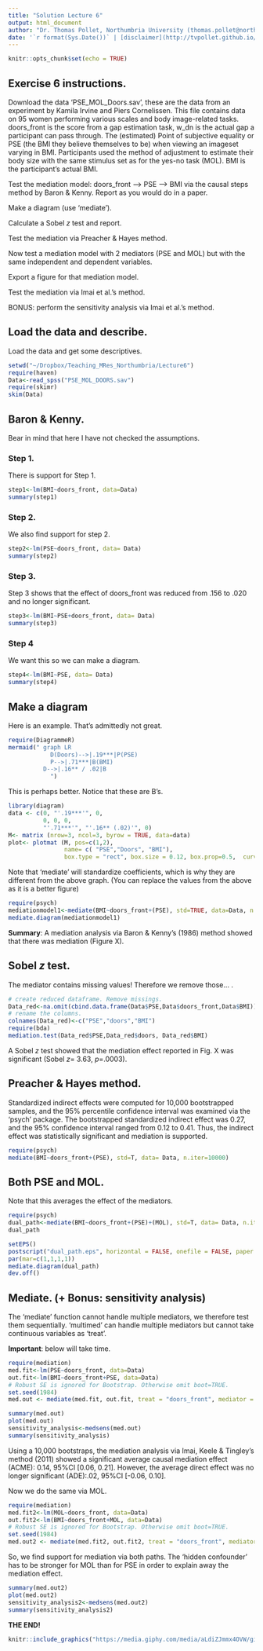 ```yaml
---
title: "Solution Lecture 6"
output: html_document
author: "Dr. Thomas Pollet, Northumbria University (thomas.pollet@northumbria.ac.uk)"
date: '`r format(Sys.Date())` | [disclaimer](http://tvpollet.github.io/disclaimer)'
---
```


```r
knitr::opts_chunk$set(echo = TRUE)
```

## Exercise 6 instructions.

Download the data 'PSE_MOL_Doors.sav', these are the data from an experiment by Kamila Irvine and Piers Cornelissen. This file contains data on 95 women performing various scales and body image-related tasks. doors_front is the score from a gap estimation task, w_dn is the actual gap a participant can pass through. The (estimated) Point of subjective equality or PSE (the BMI they believe themselves to be) when viewing an imageset varying in BMI. Participants used the method of adjustment to estimate their body size with the same stimulus set as for the yes-no task (MOL).  BMI is the participant's actual BMI.

Test the mediation model: doors_front --> PSE --> BMI via the causal steps method by Baron & Kenny. Report as you would do in a paper.

Make a diagram (use 'mediate').

Calculate a Sobel _z_ test and report.

Test the mediation via Preacher & Hayes method.

Now test a mediation model with 2 mediators (PSE and MOL) but with the same independent and dependent variables.

Export a figure for that mediation model.

Test the mediation via Imai et al.'s method.

BONUS: perform the sensitivity analysis via Imai et al.'s method.

## Load the data and describe.

Load the data and get some descriptives.

```r
setwd("~/Dropbox/Teaching_MRes_Northumbria/Lecture6")
require(haven)
Data<-read_spss("PSE_MOL_DOORS.sav")
require(skimr)
skim(Data)
```

## Baron & Kenny.

Bear in mind that here I have not checked the assumptions.

### Step 1.

There is support for Step 1.

```r
step1<-lm(BMI~doors_front, data=Data)
summary(step1)
```

### Step 2.

We also find support for step 2.

```r
step2<-lm(PSE~doors_front, data= Data)
summary(step2)
```

### Step 3.

Step 3 shows that the effect of doors_front was reduced from .156 to .020 and no longer significant.

```r
step3<-lm(BMI~PSE+doors_front, data= Data)
summary(step3)
```

### Step 4

We want this so we can make a diagram.

```r
step4<-lm(BMI~PSE, data= Data)
summary(step4)
```

## Make a diagram

Here is an example. That's admittedly not great.

```r
require(DiagrammeR)
mermaid(" graph LR
	        D(Doors)-->|.19***|P(PSE)
	        P-->|.71***|B(BMI)
          D-->|.16** / .02|B
	        ")
```

This is perhaps better. Notice that these are B's.

```r
library(diagram)
data <- c(0, "'.19***'", 0,
          0, 0, 0, 
          "'.71***'", "'.16** (.02)'", 0)
M<- matrix (nrow=3, ncol=3, byrow = TRUE, data=data)
plot<- plotmat (M, pos=c(1,2), 
                name= c( "PSE","Doors", "BMI"), 
                box.type = "rect", box.size = 0.12, box.prop=0.5,  curve=0)
```

Note that 'mediate' will standardize coefficients, which is why they are different from the above graph. (You can replace the values from the above as it is a better figure)

```r
require(psych)
mediationmodel1<-mediate(BMI~doors_front+(PSE), std=TRUE, data=Data, n.iter=10000, plot=F)
mediate.diagram(mediationmodel1)
```

**Summary**: A mediation analysis via Baron & Kenny's (1986) method showed that there was mediation (Figure X).

## Sobel _z_ test.

The mediator contains missing values! Therefore we remove those... .

```r
# create reduced dataframe. Remove missings.
Data_red<-na.omit(cbind.data.frame(Data$PSE,Data$doors_front,Data$BMI))
# rename the columns.
colnames(Data_red)<-c("PSE","doors","BMI")
require(bda)
mediation.test(Data_red$PSE,Data_red$doors, Data_red$BMI)

```

A Sobel _z_ test showed that the mediation effect reported in Fig. X was significant (Sobel _z_= 3.63, _p_=.0003). 

## Preacher & Hayes method.

Standardized indirect effects were computed for 10,000 bootstrapped samples, and the 95% percentile confidence interval was examined via the 'psych' package. The bootstrapped standardized indirect effect was 0.27, and the 95% confidence interval ranged from 0.12 to 0.41. Thus, the indirect effect was statistically significant and mediation is supported.

```r
require(psych)
mediate(BMI~doors_front+(PSE), std=T, data= Data, n.iter=10000)
```

## Both PSE and MOL.

Note that this averages the effect of the mediators.

```r
require(psych)
dual_path<-mediate(BMI~doors_front+(PSE)+(MOL), std=T, data= Data, n.iter=10000)
dual_path
```

```r
setEPS()
postscript("dual_path.eps", horizontal = FALSE, onefile = FALSE, paper = "special")
par(mar=c(1,1,1,1))
mediate.diagram(dual_path)
dev.off()
```


## Mediate. (+ Bonus: sensitivity analysis)

The 'mediate' function cannot handle multiple mediators, we therefore test them sequentially. 'multimed' can handle multiple mediators but cannot take continuous variables as 'treat'.

**Important**: below will take time.

```r
require(mediation)
med.fit<-lm(PSE~doors_front, data=Data)
out.fit<-lm(BMI~doors_front+PSE, data=Data)
# Robust SE is ignored for Bootstrap. Otherwise omit boot=TRUE.
set.seed(1984)
med.out <- mediate(med.fit, out.fit, treat = "doors_front", mediator = "PSE", boot=TRUE, sims = 10000)
```

```r
summary(med.out)
plot(med.out) 
sensitivity_analysis<-medsens(med.out) 
summary(sensitivity_analysis)
```

Using a 10,000 bootstraps, the mediation analysis via Imai, Keele & Tingley's method (2011) showed a significant average causal mediation effect (ACME): 0.14, 95%CI [0.06, 0.21]. However, the average direct effect was no longer significant (ADE):.02, 95%CI [-0.06, 0.10].

Now we do the same via MOL.

```r
require(mediation)
med.fit2<-lm(MOL~doors_front, data=Data)
out.fit2<-lm(BMI~doors_front+MOL, data=Data)
# Robust SE is ignored for Bootstrap. Otherwise omit boot=TRUE.
set.seed(1984)
med.out2 <- mediate(med.fit2, out.fit2, treat = "doors_front", mediator = "MOL", boot=TRUE, sims = 10000)
```

So, we find support for mediation via both paths. The 'hidden confounder' has to be stronger for MOL than for PSE in order to explain away the mediation effect.

```r
summary(med.out2)
plot(med.out2) 
sensitivity_analysis2<-medsens(med.out2) 
summary(sensitivity_analysis2)
```


**THE END!**


```r
knitr::include_graphics("https://media.giphy.com/media/aLdiZJmmx4OVW/giphy.gif")
```
